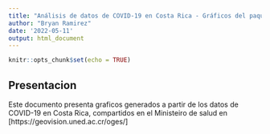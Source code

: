---
title: "Análisis de datos de COVID-19 en Costa Rica - Gráficos del paquete base"
author: "Bryan Ramirez"
date: '2022-05-11'
output: html_document
---

```{r setup, include=FALSE}
knitr::opts_chunk$set(echo = TRUE)
```

## Presentacion
Este documento presenta graficos generados a partir de los datos de COVID-19 en Costa Rica, compartidos en el Ministeiro de salud en 
[https://geovision.uned.ac.cr/oges/]